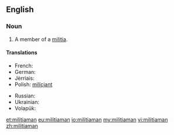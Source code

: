 ==English==

===Noun===
{{en-noun|militiamen}}

# A member of a [[militia]].

====Translations====
{{trans-top|member of a militia}}
* French: {{t+|fr|milicien|m}}
* German: {{t-|de|Milizionär|m}}
* Jèrriais: {{tø|roa-jer|milicien|m}}
* Polish: [[milicjant]] {{m}}
{{trans-mid}}
* Russian: {{t+|ru|милиционер|m|tr=milicionér|sc=Cyrl}}
* Ukrainian: {{t-|uk|міліціянт|m|tr=milicijánt|sc=Cyrl}}
* Volapük: {{qualifier|male or female}} {{t-|vo|sifanakomipan}}
{{trans-bottom}}

[[et:militiaman]]
[[eu:militiaman]]
[[io:militiaman]]
[[my:militiaman]]
[[vi:militiaman]]
[[zh:militiaman]]